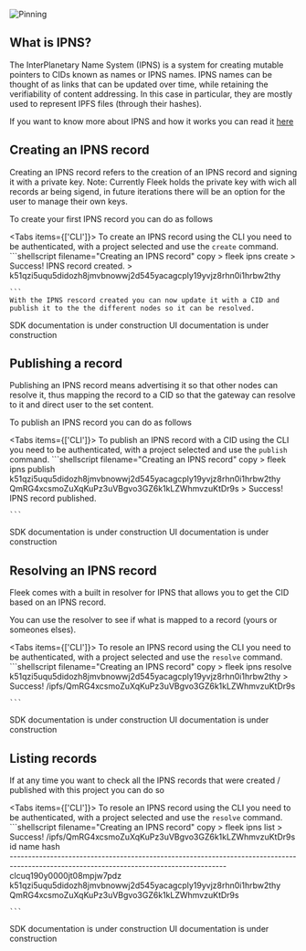 ![Pinning](/fleek-ipns.png)

## What is IPNS?

The InterPlanetary Name System (IPNS) is a system for creating mutable pointers to CIDs known as names or IPNS names. IPNS names can be thought of as links that can be updated over time, while retaining the verifiability of content addressing. In this case in particular, they are mostly used to represent IPFS files (through their hashes).

If you want to know more about IPNS and how it works you can read it [here](https://docs.ipfs.tech/concepts/ipns/#interplanetary-name-system-ipns)

## Creating an IPNS record

Creating an IPNS record refers to the creation of an IPNS record and signing it with a private key. Note: Currently Fleek holds the private key with wich all records ar being sigend, in future iterations there will be an option for the user to manage their own keys.

To create your first IPNS record you can do as follows


<Tabs items={['CLI']}>
  <Tab>
    To create an IPNS record using the CLI you need to be authenticated, with a project selected and use the `create` command.
    ```shellscript filename="Creating an IPNS record" copy
        > fleek ipns create
        > Success! IPNS record created.
        > k51qzi5uqu5didozh8jmvbnowwj2d545yacagcply19yvjz8rhn0i1hrbw2thy

    ```
    With the IPNS rescord created you can now update it with a CID and publish it to the the different nodes so it can be resolved.
  </Tab>
  <Tab>
    <Callout type="warning" emoji="⚠️">
        SDK documentation is under construction
    </Callout>
  </Tab>
  <Tab>
    <Callout type="warning" emoji="⚠️">
        UI documentation is under construction
    </Callout>
  </Tab>
</Tabs>

## Publishing a record

Publishing an IPNS record means advertising it so that other nodes can resolve it, thus mapping the record to a CID so that the gateway can resolve to it and direct user to the set content.

To publish an IPNS record you can do as follows

<Tabs items={['CLI']}>
  <Tab>
    To publish an IPNS record with a CID using the CLI you need to be authenticated, with a project selected and use the `publish` command.
    ```shellscript filename="Creating an IPNS record" copy
        > fleek ipns publish k51qzi5uqu5didozh8jmvbnowwj2d545yacagcply19yvjz8rhn0i1hrbw2thy QmRG4xcsmoZuXqKuPz3uVBgvo3GZ6k1kLZWhmvzuKtDr9s
        > Success! IPNS record published.

    ```
  </Tab>
  <Tab>
    <Callout type="warning" emoji="⚠️">
        SDK documentation is under construction
    </Callout>
  </Tab>
  <Tab>
    <Callout type="warning" emoji="⚠️">
        UI documentation is under construction
    </Callout>
  </Tab>
</Tabs>

## Resolving an IPNS record

Fleek comes with a built in resolver for IPNS that allows you to get the CID based on an IPNS record.

You can use the resolver to see if what is mapped to a record (yours or someones elses).

<Tabs items={['CLI']}>
  <Tab>
    To resole an IPNS record using the CLI you need to be authenticated, with a project selected and use the `resolve` command.
    ```shellscript filename="Creating an IPNS record" copy
        > fleek ipns resolve k51qzi5uqu5didozh8jmvbnowwj2d545yacagcply19yvjz8rhn0i1hrbw2thy
        > Success! /ipfs/QmRG4xcsmoZuXqKuPz3uVBgvo3GZ6k1kLZWhmvzuKtDr9s
        

    ```
  </Tab>
  <Tab>
    <Callout type="warning" emoji="⚠️">
        SDK documentation is under construction
    </Callout>
  </Tab>
  <Tab>
    <Callout type="warning" emoji="⚠️">
        UI documentation is under construction
    </Callout>
  </Tab>
</Tabs>

## Listing records

If at any time you want to check all the IPNS records that were created / published with this project you can do so

<Tabs items={['CLI']}>
  <Tab>
    To resole an IPNS record using the CLI you need to be authenticated, with a project selected and use the `resolve` command.
    ```shellscript filename="Creating an IPNS record" copy
        > fleek ipns list
        > Success! /ipfs/QmRG4xcsmoZuXqKuPz3uVBgvo3GZ6k1kLZWhmvzuKtDr9s
        id                         name                                                            hash                                          
        -----------------------------------------------------------------------------------------------------------------------------------------   
        clcuq190y0000jt08mpjw7pdz  k51qzi5uqu5didozh8jmvbnowwj2d545yacagcply19yvjz8rhn0i1hrbw2thy  QmRG4xcsmoZuXqKuPz3uVBgvo3GZ6k1kLZWhmvzuKtDr9s

    ```
  </Tab>
  <Tab>
    <Callout type="warning" emoji="⚠️">
        SDK documentation is under construction
    </Callout>
  </Tab>
  <Tab>
    <Callout type="warning" emoji="⚠️">
        UI documentation is under construction
    </Callout>
  </Tab>
</Tabs>
